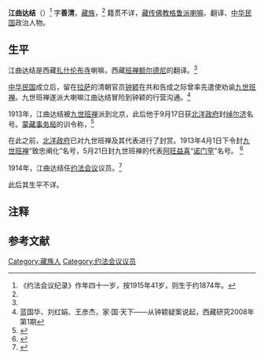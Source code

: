 '''江曲达结'''（{{bd|1874年||?|}}）<ref group="注">《约法会议纪录》作年四十一岁，按1915年41岁，则生于约1874年。</ref> 字'''善清'''，[[藏族|藏族]]，<ref name=yf/> 籍贯不详，[[藏传佛教|藏传佛教]][[格鲁派|格鲁派]][[喇嘛|喇嘛]]、翻译、[[中华民国|中华民国]]政治人物。

==生平==
江曲达结是西藏[[扎什伦布寺|扎什伦布寺]]喇嘛，西藏[[九世班禅|班禅额尔德尼]]的翻译。<ref name=yf/>

[[中华民国|中华民国]]成立后，留在[[拉萨|拉萨]]的清朝官员[[钟颖|钟颖]]在共和告成之际曾率先遣使劝谕[[九世班禅|九世班禅]]。九世班禅遂派大喇嘛江曲达结冒险到钟颖的行营沟通。<ref>蓝国华、刘红娟、王彦杰，家·国·天下——从钟颖疑案说起，西藏研究2008年第1期</ref>

1913年，江曲达结被[[九世班禅|九世班禅]]派到北京，此后他于9月17日获[[北洋政府|北洋政府]]封[[绰尔济|绰尔济]]名号。[[蒙藏事务局|蒙藏事务局]]的训令称，<ref>{{Cite book<!--|和書-->|author = |title =元以来西藏地方与中央政府关系档案史料汇编 第6卷|year = 1995|publisher =中國藏学出版社|location=北京|isbn =|page=2383}}</ref>
{{引用|蒙藏事务局加封扎什伦布翻译江曲达结名号训令<br/>
民国二年（1913年）九月十七日<br/><br/>
训令第 146 号令<br/>
后藏扎什伦布翻译江曲达结，中华民国二年九月七日奉大总统令：“国务总理[[熊希龄|熊希龄]]呈，据[[蒙藏事务局|蒙藏事务局]]呈纾：后藏扎什伦布翻译江曲达结远道来京，请予奖励。等语。江曲达结输忱民国，忠顺可嘉，应给予[[绰尔济|绰尔济]]名号，并从优给予川资一千元，用昭激劝。此令。”奉此，除川资一千元俟财政部发下再行传领外，相应令行该翻译查照祇遵可也。此令。（[[中国第二历史档案馆|二史馆]]藏[[蒙藏院|蒙藏院]]档案）}}

在此之前，[[北洋政府|北洋政府]]已对九世班禅及其代表进行了封赏。1913年4月1日下令封[[九世班禅|九世班禅]]“致忠阐化”名号，5月21日封九世班禅的代表[[阿旺益喜|阿旺益喜]]“[[诺门罕|诺门罕]]”名号。 <ref>{{Cite book<!--|和書-->|author =祝启源、喜饶尼玛 |title =中华民国时期中央政府与西藏地方的关系|year = 1991|publisher =中国藏学出版社|location=北京|isbn =|page=30 }}</ref>

1914年，江曲达结任[[约法会议|约法会议]]议员。<ref name=yf>{{Cite book<!--|和書-->|author =约法会议秘书厅编 |title =约法会议纪录|year = 1915|publisher =约法会议秘书厅|location=北京|isbn =|page=124 }}</ref>

此后其生平不详。

==注释==
{{reflist|group=注}}

==参考文献==
{{reflist}}

{{DEFAULTSORT:J}}
[[Category:藏族人|Category:藏族人]]
[[Category:约法会议议员|Category:约法会议议员]]


{{bio-stub}}